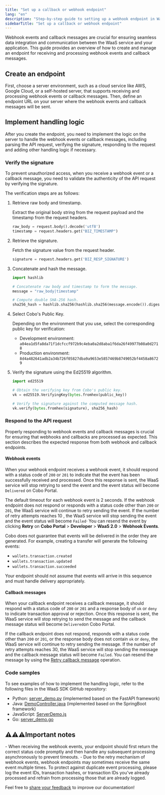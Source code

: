 ```yaml
---
title: "Set up a callback or webhook endpoint"
lang: "en"
description: "Step-by-step guide to setting up a webhook endpoint in WaaS 2.0 for real-time event notifications."
sidebarTitle: "Set up a callback or webhook endpoint"
---
```


Webhook events and callback messages are crucial for ensuring seamless data integration and communication between the WaaS service and your application. This guide provides an overview of how to create and manage an endpoint for receiving and processing webhook events and callback messages.

## Create an endpoint

First, choose a server environment, such as a cloud service like AWS, Google Cloud, or a self-hosted server, that supports receiving and processing webhook events or callback messages. Then, define an endpoint URL on your server where the webhook events and callback messages will be sent.

## Implement handling logic

After you create the endpoint, you need to implement the logic on the server to handle the webhook events or callback messages, including parsing the API request, verifying the signature, responding to the request and adding other handling logic if necessary.

### Verify the signature

To prevent unauthorized access, when you receive a webhook event or a callback message, you need to validate the authenticity of the API request by verifying the signature.

The verification steps are as follows:

1. Retrieve raw body and timestamp. 

    Extract the original body string from the request payload and the timestamp from the request headers.

    ```python
    raw_body = request.body().decode('utf8')
    timestamp = request.headers.get("BIZ_TIMESTAMP")
    ```

2. Retrieve the signature. 

    Fetch the signature value from the request header.

    ```python
    signature = request.headers.get('BIZ_RESP_SIGNATURE')
    ```

3. Concatenate and hash the message.

    ```python
    import hashlib

    # Concatenate raw body and timestamp to form the message.
    message = "raw_body|timestamp"

    # Compute double SHA-256 hash.
    sha256_hash = hashlib.sha256(hashlib.sha256(message.encode()).digest()).digest()
    ```

4. Select Cobo's Public Key. 

    Depending on the environment that you use, select the corresponding public key for verification:
    - Development environment: `a04ea1d5fa8da71f1dcfccf972b9c4eba0a2d8aba1f6da26f49977b08a0d2718`
    - Production environment: `8d4a482641adb2a34b726f05827dba9a9653e5857469b8749052bf4458a86729`

5. Verify the signature using the Ed25519 algorithm.

    ```python
    import ed25519

    # Obtain the verifying key from Cobo's public key.
    vk = ed25519.VerifyingKey(bytes.fromhex(public_key)) 

    # Verify the signature against the computed message hash.
    vk.verify(bytes.fromhex(signature), sha256_hash)
    ```

### Respond to the API request

Properly responding to webhook events and callback messages is crucial for ensuring that webhooks and callbacks are processed as expected. This section describes the expected response from both webhook and callback endpoints. 

#### Webhook events

When your webhook endpoint receives a webhook event, it should respond with a status code of `200` or `201` to indicate that the event has been successfully received and processed. Once this response is sent, the WaaS service will stop retrying to send the event and the event status will become `Delivered` on Cobo Portal.

The default timeout for each webhook event is 2 seconds. If the webhook endpoint does not respond or responds with a status code other than `200` or `201`, the WaaS service will continue to retry sending the event. If the number of retry attempts reaches 10 , the WaaS service will stop sending the event and the event status will become `Failed`· You can resend the event by clicking **Retry** on **Cobo Portal** > **Developer** > **WaaS 2.0** > **Webhook Events**.

Cobo does not guarantee that events will be delivered in the order they are generated. For example, creating a transfer will generate the following events:

- `wallets.transaction.created`
- `wallets.transaction.updated`
- `wallets.transaction.succeeded`

Your endpoint should not assume that events will arrive in this sequence and must handle delivery appropriately.

#### Callback messages

When your callback endpoint receives a callback message, it should respond with a status code of `200` or `201` and a response body of `ok` or `deny` to indicate transaction approval or rejection. Once this response is sent, the WaaS service will stop retrying to send the message and the callback message status will become `Delivered`on Cobo Portal.

If the callback endpoint does not respond, responds with a status code other than `200` or `201`,  or the response body does not contain `ok` or `deny`, the WaaS service will continue to retry sending the message.  If the number of retry attempts reaches 30, the WaaS service will stop sending the message and the callback message status will become `Failed`. You can resend the message by using the [Retry callback message](/v2/api-references/developers/retry-callback-message) operation.

### Code samples

To see examples of how to implement the handling logic, refer to the following files in the WaaS SDK GitHub repository:
- Python: [server_demo.py](https://github.com/CoboGlobal/cobo-waas2-python-sdk/blob/master/cobo_waas2/server_demo.py) (implemented based on the FastAPI framework)
- Java: [DemoController.java](https://github.com/CoboGlobal/cobo-waas2-java-sdk/blob/master/src/main/java/com/cobo/waas2/demo/DemoController.java) (implemented based on the SpringBoot framework)
- JavaScript: [ServerDemo.js](https://github.com/CoboGlobal/cobo-waas2-js-sdk/blob/master/src/ServerDemo.js)
- Go: [server_demo.go](https://github.com/CoboGlobal/cobo-waas2-go-sdk/blob/master/cobo_waas2/demo/server_demo.go)

## ⚠️⚠️⚠️Important notes

<Warning>
- When receiving the webhook events, your endpoint should first return the correct status code promptly and then handle any subsequent processing asynchronously to prevent timeouts.
- Due to the retry mechanism of webhook events, webhook endpoints may sometimes receive the same event multiple times. To protect against duplicate event processing, please log the event IDs, transaction hashes, or transaction IDs you've already processed and refrain from processing those that are already logged.
</Warning>

<Tip>Feel free to [share your feedback](https://forms.zohopublic.com/cobo/form/DocumentFeedbackForm/formperma/QvLOhxJv1_JMsJ-1dleZ8Itb_7rzN-LtgvsDdxosoVI) to improve our documentation!</Tip>